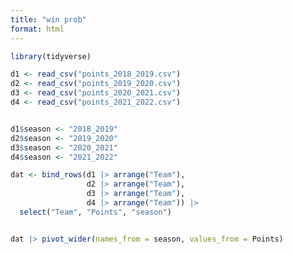 ```yaml
---
title: "win prob"
format: html
---
```


```r
library(tidyverse)
```

```r
d1 <- read_csv("points_2018_2019.csv")
d2 <- read_csv("points_2019_2020.csv")
d3 <- read_csv("points_2020_2021.csv")
d4 <- read_csv("points_2021_2022.csv")


d1$season <- "2018_2019"
d2$season <- "2019_2020"
d3$season <- "2020_2021"
d4$season <- "2021_2022"

dat <- bind_rows(d1 |> arrange("Team"), 
                 d2 |> arrange("Team"),
                 d3 |> arrange("Team"),
                 d4 |> arrange("Team")) |> 
  select("Team", "Points", "season")


dat |> pivot_wider(names_from = season, values_from = Points)
```












